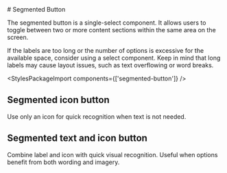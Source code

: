 
<Meta of={SegmentedButtonStories} />

<div className="docs-title">
  # Segmented Button

  <link-design of={JSON.stringify(SegmentedButtonStories)}></link-design>
</div>

The segmented button is a single-select component.
It allows users to toggle between two or more content sections within the same area on the screen.

<post-banner>
  If the labels are too long or the number of options is excessive for the available space, consider
  using a select component. Keep in mind that long labels may cause layout issues, such as text
  overflowing or word breaks.
</post-banner>

<Canvas of={SegmentedButtonStories.Default} sourceState="shown" />
<Controls of={SegmentedButtonStories.Default} />

<StylesPackageImport components={['segmented-button']} />

## Segmented icon button

Use only an icon for quick recognition when text is not needed.

<Canvas of={SegmentedButtonStories.Icon} />

## Segmented text and icon button

Combine label and icon with quick visual recognition. Useful when options benefit from both wording and imagery.

<Canvas of={SegmentedButtonStories.TextAndIcon} />



